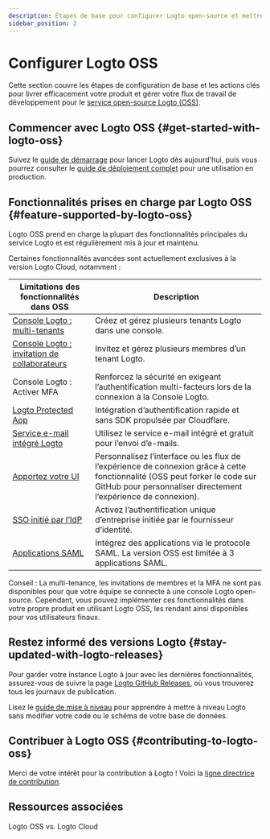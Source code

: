 ```yaml
---
description: Étapes de base pour configurer Logto open-source et mettre en œuvre votre système d'identité.
sidebar_position: 2
---
```


# Configurer Logto OSS

Cette section couvre les étapes de configuration de base et les actions clés pour livrer efficacement votre produit et gérer votre flux de travail de développement pour le [service open-source Logto (OSS)](https://github.com/logto-io/logto).

## Commencer avec Logto OSS \{#get-started-with-logto-oss}

Suivez le [guide de démarrage](/logto-oss/get-started-with-oss/) pour lancer Logto dès aujourd'hui, puis vous pourrez consulter le [guide de déploiement complet](/logto-oss/deployment-and-configuration) pour une utilisation en production.

## Fonctionnalités prises en charge par Logto OSS \{#feature-supported-by-logto-oss}

Logto OSS prend en charge la plupart des fonctionnalités principales du service Logto et est régulièrement mis à jour et maintenu.

Certaines fonctionnalités avancées sont actuellement exclusives à la version Logto Cloud, notamment :

| Limitations des fonctionnalités dans OSS                                              | Description                                                                                                                                                                                    |
| ------------------------------------------------------------------------------------- | ---------------------------------------------------------------------------------------------------------------------------------------------------------------------------------------------- |
| [Console Logto : multi-tenants](/logto-cloud/tenant-settings)                         | Créez et gérez plusieurs tenants Logto dans une console.                                                                                                                                       |
| [Console Logto : invitation de collaborateurs](/logto-cloud/tenant-member-management) | Invitez et gérez plusieurs membres d’un tenant Logto.                                                                                                                                          |
| Console Logto : Activer MFA                                                           | Renforcez la sécurité en exigeant l’authentification multi-facteurs lors de la connexion à la Console Logto.                                                                                   |
| [Logto Protected App](/integrate-logto/protected-app)                                 | Intégration d’authentification rapide et sans SDK propulsée par Cloudflare.                                                                                                                    |
| [Service e-mail intégré Logto](/connectors/email-connectors/built-in-email-service)   | Utilisez le service e-mail intégré et gratuit pour l’envoi d’e-mails.                                                                                                                          |
| [Apportez votre UI](/customization/bring-your-ui)                                     | Personnalisez l’interface ou les flux de l’expérience de connexion grâce à cette fonctionnalité (OSS peut forker le code sur GitHub pour personnaliser directement l’expérience de connexion). |
| [SSO initié par l’IdP](/end-user-flows/enterprise-sso/idp-initiated-sso)              | Activez l’authentification unique d’entreprise initiée par le fournisseur d’identité.                                                                                                          |
| [Applications SAML](/integrate-logto/saml-app)                                        | Intégrez des applications via le protocole SAML. La version OSS est limitée à 3 applications SAML.                                                                                             |

Conseil : La multi-tenance, les invitations de membres et la MFA ne sont pas disponibles pour que votre équipe se connecte à une console Logto open-source. Cependant, vous pouvez implémenter ces fonctionnalités dans votre propre produit en utilisant Logto OSS, les rendant ainsi disponibles pour vos utilisateurs finaux.

## Restez informé des versions Logto \{#stay-updated-with-logto-releases}

Pour garder votre instance Logto à jour avec les dernières fonctionnalités, assurez-vous de suivre la page [Logto GitHub Releases](https://github.com/logto-io/logto/releases), où vous trouverez tous les journaux de publication.

Lisez le [guide de mise à niveau](/logto-oss/upgrading-oss-version) pour apprendre à mettre à niveau Logto sans modifier votre code ou le schéma de votre base de données.

## Contribuer à Logto OSS \{#contributing-to-logto-oss}

Merci de votre intérêt pour la contribution à Logto ! Voici la [ligne directrice de contribution](/logto-oss/contribution).

## Ressources associées

<Url href="https://blog.logto.io/logto-oss-vs-logto-cloud">Logto OSS vs. Logto Cloud</Url>
